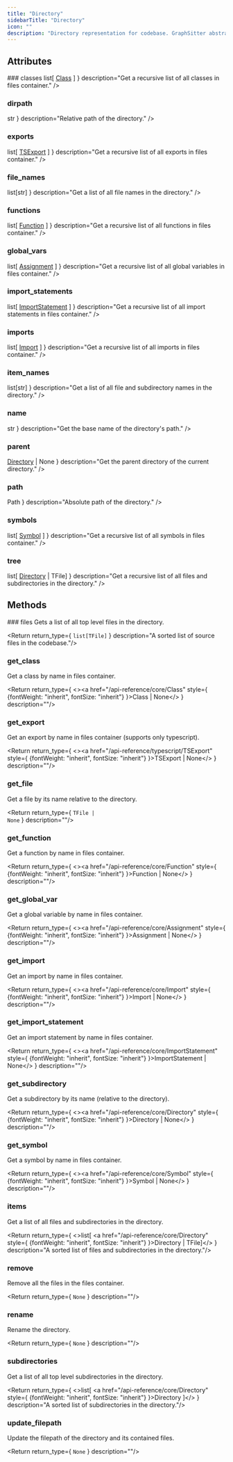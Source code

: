 ```yaml
---
title: "Directory"
sidebarTitle: "Directory"
icon: ""
description: "Directory representation for codebase. GraphSitter abstraction of a file directory that can be used to look for files and symbols within a specific directory."
---
```


<GithubLinkNote link="https://github.com/codegen-sh/graph-sitter/blob/develop/src/graph_sitter/core/directory.py#L32-L269" />


## Attributes
<HorizontalDivider />
### <span className="text-primary">classes</span>
<HorizontalDivider light={true} />
<Attribute type={ <><span>list[</span> <a href="/api-reference/core/Class" style={ {fontWeight: "inherit", fontSize: "inherit"} }>Class</a> <span>]</span></> } description="Get a recursive list of all classes in files container." />

### <span className="text-primary">dirpath</span>
<HorizontalDivider light={true} />
<Attribute type={ <code className="text-sm bg-gray-100 px-2 py-0.5 rounded">str</code> } description="Relative path of the directory." />

### <span className="text-primary">exports</span>
<HorizontalDivider light={true} />
<Attribute type={ <><span>list[</span> <a href="/api-reference/typescript/TSExport" style={ {fontWeight: "inherit", fontSize: "inherit"} }>TSExport</a> <span>]</span></> } description="Get a recursive list of all exports in files container." />

### <span className="text-primary">file_names</span>
<HorizontalDivider light={true} />
<Attribute type={ <code className="text-sm bg-gray-100 px-2 py-0.5 rounded">list[str]</code> } description="Get a list of all file names in the directory." />

### <span className="text-primary">functions</span>
<HorizontalDivider light={true} />
<Attribute type={ <><span>list[</span> <a href="/api-reference/core/Function" style={ {fontWeight: "inherit", fontSize: "inherit"} }>Function</a> <span>]</span></> } description="Get a recursive list of all functions in files container." />

### <span className="text-primary">global_vars</span>
<HorizontalDivider light={true} />
<Attribute type={ <><span>list[</span> <a href="/api-reference/core/Assignment" style={ {fontWeight: "inherit", fontSize: "inherit"} }>Assignment</a> <span>]</span></> } description="Get a recursive list of all global variables in files container." />

### <span className="text-primary">import_statements</span>
<HorizontalDivider light={true} />
<Attribute type={ <><span>list[</span> <a href="/api-reference/core/ImportStatement" style={ {fontWeight: "inherit", fontSize: "inherit"} }>ImportStatement</a> <span>]</span></> } description="Get a recursive list of all import statements in files container." />

### <span className="text-primary">imports</span>
<HorizontalDivider light={true} />
<Attribute type={ <><span>list[</span> <a href="/api-reference/core/Import" style={ {fontWeight: "inherit", fontSize: "inherit"} }>Import</a> <span>]</span></> } description="Get a recursive list of all imports in files container." />

### <span className="text-primary">item_names</span>
<HorizontalDivider light={true} />
<Attribute type={ <code className="text-sm bg-gray-100 px-2 py-0.5 rounded">list[str]</code> } description="Get a list of all file and subdirectory names in the directory." />

### <span className="text-primary">name</span>
<HorizontalDivider light={true} />
<Attribute type={ <code className="text-sm bg-gray-100 px-2 py-0.5 rounded">str</code> } description="Get the base name of the directory's path." />

### <span className="text-primary">parent</span>
<HorizontalDivider light={true} />
<Attribute type={ <><a href="/api-reference/core/Directory" style={ {fontWeight: "inherit", fontSize: "inherit"} }>Directory</a> <span>| None</span></> } description="Get the parent directory of the current directory." />

### <span className="text-primary">path</span>
<HorizontalDivider light={true} />
<Attribute type={ <code className="text-sm bg-gray-100 px-2 py-0.5 rounded">Path</code> } description="Absolute path of the directory." />

### <span className="text-primary">symbols</span>
<HorizontalDivider light={true} />
<Attribute type={ <><span>list[</span> <a href="/api-reference/core/Symbol" style={ {fontWeight: "inherit", fontSize: "inherit"} }>Symbol</a> <span>]</span></> } description="Get a recursive list of all symbols in files container." />

### <span className="text-primary">tree</span>
<HorizontalDivider light={true} />
<Attribute type={ <><span>list[</span> <a href="/api-reference/core/Directory" style={ {fontWeight: "inherit", fontSize: "inherit"} }>Directory</a> <span>| TFile]</span></> } description="Get a recursive list of all files and subdirectories in the directory." />


## Methods
<HorizontalDivider />
### <span className="text-primary">files</span>
Gets a list of all top level files in the directory.
<GithubLinkNote link="https://github.com/codegen-sh/graph-sitter/blob/develop/src/graph_sitter/core/directory.py#L117-L156" />


<Return return_type={ <code className="text-sm bg-gray-100 px-2 py-0.5 rounded">list[TFile]</code> } description="A sorted list of source files in the codebase."/>


### <span className="text-primary">get_class</span>
Get a class by name in files container.
<GithubLinkNote link="https://github.com/codegen-sh/graph-sitter/blob/develop/src/graph_sitter/core/interfaces/has_symbols.py#L99-L101" />


<Return return_type={ <><a href="/api-reference/core/Class" style={ {fontWeight: "inherit", fontSize: "inherit"} }>Class</a> <span>| None</span></> } description=""/>


### <span className="text-primary">get_export</span>
Get an export by name in files container (supports only typescript).
<GithubLinkNote link="https://github.com/codegen-sh/graph-sitter/blob/develop/src/graph_sitter/core/interfaces/has_symbols.py#L108-L113" />


<Return return_type={ <><a href="/api-reference/typescript/TSExport" style={ {fontWeight: "inherit", fontSize: "inherit"} }>TSExport</a> <span>| None</span></> } description=""/>


### <span className="text-primary">get_file</span>
Get a file by its name relative to the directory.
<GithubLinkNote link="https://github.com/codegen-sh/graph-sitter/blob/develop/src/graph_sitter/core/directory.py#L224-L238" />


<Return return_type={ <code className="text-sm bg-gray-100 px-2 py-0.5 rounded">TFile | None</code> } description=""/>


### <span className="text-primary">get_function</span>
Get a function by name in files container.
<GithubLinkNote link="https://github.com/codegen-sh/graph-sitter/blob/develop/src/graph_sitter/core/interfaces/has_symbols.py#L103-L105" />


<Return return_type={ <><a href="/api-reference/core/Function" style={ {fontWeight: "inherit", fontSize: "inherit"} }>Function</a> <span>| None</span></> } description=""/>


### <span className="text-primary">get_global_var</span>
Get a global variable by name in files container.
<GithubLinkNote link="https://github.com/codegen-sh/graph-sitter/blob/develop/src/graph_sitter/core/interfaces/has_symbols.py#L95-L97" />


<Return return_type={ <><a href="/api-reference/core/Assignment" style={ {fontWeight: "inherit", fontSize: "inherit"} }>Assignment</a> <span>| None</span></> } description=""/>


### <span className="text-primary">get_import</span>
Get an import by name in files container.
<GithubLinkNote link="https://github.com/codegen-sh/graph-sitter/blob/develop/src/graph_sitter/core/interfaces/has_symbols.py#L115-L117" />


<Return return_type={ <><a href="/api-reference/core/Import" style={ {fontWeight: "inherit", fontSize: "inherit"} }>Import</a> <span>| None</span></> } description=""/>


### <span className="text-primary">get_import_statement</span>
Get an import statement by name in files container.
<GithubLinkNote link="https://github.com/codegen-sh/graph-sitter/blob/develop/src/graph_sitter/core/interfaces/has_symbols.py#L91-L93" />


<Return return_type={ <><a href="/api-reference/core/ImportStatement" style={ {fontWeight: "inherit", fontSize: "inherit"} }>ImportStatement</a> <span>| None</span></> } description=""/>


### <span className="text-primary">get_subdirectory</span>
Get a subdirectory by its name (relative to the directory).
<GithubLinkNote link="https://github.com/codegen-sh/graph-sitter/blob/develop/src/graph_sitter/core/directory.py#L240-L242" />


<Return return_type={ <><a href="/api-reference/core/Directory" style={ {fontWeight: "inherit", fontSize: "inherit"} }>Directory</a> <span>| None</span></> } description=""/>


### <span className="text-primary">get_symbol</span>
Get a symbol by name in files container.
<GithubLinkNote link="https://github.com/codegen-sh/graph-sitter/blob/develop/src/graph_sitter/core/interfaces/has_symbols.py#L87-L89" />


<Return return_type={ <><a href="/api-reference/core/Symbol" style={ {fontWeight: "inherit", fontSize: "inherit"} }>Symbol</a> <span>| None</span></> } description=""/>


### <span className="text-primary">items</span>
Get a list of all files and subdirectories in the directory.
<GithubLinkNote link="https://github.com/codegen-sh/graph-sitter/blob/develop/src/graph_sitter/core/directory.py#L178-L186" />


<Return return_type={ <><span>list[</span> <a href="/api-reference/core/Directory" style={ {fontWeight: "inherit", fontSize: "inherit"} }>Directory</a> <span>| TFile]</span></> } description="A sorted list of files and subdirectories in the directory."/>


### <span className="text-primary">remove</span>
Remove all the files in the files container.
<GithubLinkNote link="https://github.com/codegen-sh/graph-sitter/blob/develop/src/graph_sitter/core/directory.py#L252-L255" />


<Return return_type={ <code className="text-sm bg-gray-100 px-2 py-0.5 rounded">None</code> } description=""/>


### <span className="text-primary">rename</span>
Rename the directory.
<GithubLinkNote link="https://github.com/codegen-sh/graph-sitter/blob/develop/src/graph_sitter/core/directory.py#L257-L261" />


<Return return_type={ <code className="text-sm bg-gray-100 px-2 py-0.5 rounded">None</code> } description=""/>


### <span className="text-primary">subdirectories</span>
Get a list of all top level subdirectories in the directory.
<GithubLinkNote link="https://github.com/codegen-sh/graph-sitter/blob/develop/src/graph_sitter/core/directory.py#L159-L175" />


<Return return_type={ <><span>list[</span> <a href="/api-reference/core/Directory" style={ {fontWeight: "inherit", fontSize: "inherit"} }>Directory</a> <span>]</span></> } description="A sorted list of subdirectories in the directory."/>


### <span className="text-primary">update_filepath</span>
Update the filepath of the directory and its contained files.
<GithubLinkNote link="https://github.com/codegen-sh/graph-sitter/blob/develop/src/graph_sitter/core/directory.py#L244-L250" />


<Return return_type={ <code className="text-sm bg-gray-100 px-2 py-0.5 rounded">None</code> } description=""/>



